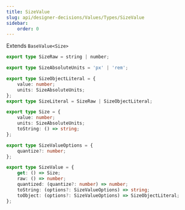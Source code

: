 ```yaml
---
title: SizeValue
slug: api/designer-decisions/Values/Types/SizeValue
sidebar:
    order: 0
---
```


Extends `BaseValue<Size>`

```ts
export type SizeRaw = string | number;

export type SizeAbsoluteUnits = 'px' | 'rem';

export type SizeObjectLiteral = {
    value: number;
    units: SizeAbsoluteUnits;
};
export type SizeLiteral = SizeRaw | SizeObjectLiteral;

export type Size = {
    value: number;
    units: SizeAbsoluteUnits;
    toString: () => string;
};

export type SizeValueOptions = {
    quantize?: number;
};

export type SizeValue = {
    get: () => Size;
    raw: () => number;
    quantized: (quantize?: number) => number;
    toString: (options?: SizeValueOptions) => string;
    toObject: (options?: SizeValueOptions) => SizeObjectLiteral;
};
```
